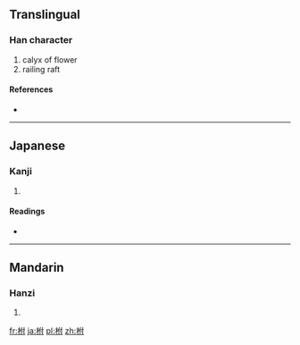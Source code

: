 ==Translingual==

===Han character===
{{Han char|rn=75|rad=木|as=05|sn=9|four=4490<sub>0</sub>|canj=木人木戈 (DODI)}}

# calyx of flower
# railing raft

====References====
* {{Han ref|kx=0518.210|dkj=14616|dj=0906.190|hdz=21185.010|uh=67CE|ud=26574|bh=CF53|bd=53075}}

----

==Japanese==

===Kanji===
{{ja-kanji|grade=|rs=木05}}

# {{defn|Japanese|sort=木05}}

====Readings====
* {{ja-readings|on=[[ふ]] (fu)|kun=[[うてな]] (utena)}}

----

==Mandarin==

===Hanzi===
{{cmn-hanzi|pin=[[fū]] ([[fu1]])|wg=fu<sup>1</sup>}}

# {{defn|Mandarin|sort=木05}}

[[fr:柎]]
[[ja:柎]]
[[pl:柎]]
[[zh:柎]]